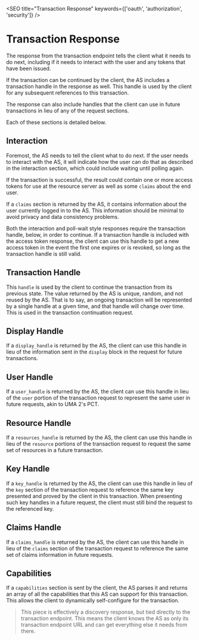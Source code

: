 

<SEO title="Transaction Response" keywords={['oauth', 'authorization', 'security']} />

# Transaction Response

The response from the transaction endpoint tells the client what it needs to do next, including if it needs to <Link to="/interaction">interact with the user</Link> and any <Link to="/tokens">tokens that have been issued</Link>. 

If the transaction can be continued by the client, the AS includes a transaction handle in the response as well. This handle is used by the client for any subsequent references to this transaction. 

The response can also include handles that the client can use in future transactions in lieu of any of the request sections.

<TransactionResponse />

Each of these sections is detailed below.

## Interaction

Foremost, the AS needs to tell the client what to do next. If the user needs to interact with the AS, it will indicate how the user can do that as described in the <Link to="/interaction">interaction section</Link>, which could include waiting until polling again.

If the transaction is successful, the result could contain one or more <Link to="/tokens">access tokens</Link> for use at the resource server as well as some `claims` about the end user.

If a `claims` section is returned by the AS, it contains information about the user currently logged in to the AS. This information should be minimal to avoid privacy and data consistency problems. 

Both the interaction and poll-wait style responses require the transaction handle, below, in order to continue. If a transaction handle is included with the access token response, the client can use this handle to get a new access token in the event the first one expires or is revoked, so long as the transaction handle is still valid. 

## Transaction Handle

This `handle` is used by the client to continue the transaction from its previous state. The value returned by the AS is unique, random, and not reused by the AS. That is to say, an ongoing transaction will be represented by a single handle at a given time, and that handle will change over time. This is used in the <Link to="/transactionrequest">transaction continuation request</Link>. 

## Display Handle

If a `display_handle` is returned by the AS, the client can use this handle in lieu of the information sent in the `display` block in the request for future transactions. 

## User Handle

If a `user_handle` is returned by the AS, the client can use this handle in lieu of the `user` portion of the transaction request to represent the same user in future requests, akin to UMA 2's PCT.

## Resource Handle

If a `resources_handle` is returned by the AS, the client can use this handle in lieu of the `resource` portions of the transaction request to request the same set of resources in a future transaction. 

## Key Handle

If a `key_handle` is returned by the AS, the client can use this handle in lieu of the `key` section of the transaction request to reference the same key presented and proved by the client in this transaction. When presenting such key handles in a future request, the client must still <Link to="/keys">bind the request to the referenced key</Link>.

## Claims Handle

If a `claims_handle` is returned by the AS, the client can use this handle in lieu of the `claims` section of the transaction request to reference the same set of claims information in future requests.

## Capabilities

If a `capabilities` section is sent by the client, the AS parses it and returns an array of all the capabilities that this AS can support for this transaction. This allows the client to dynamically self-configure for the transaction. 

> This piece is effectively a discovery response, but tied directly to the transaction endpoint. This means the client knows the AS as only its transaction endpoint URL and can get everything else it needs from there. 

